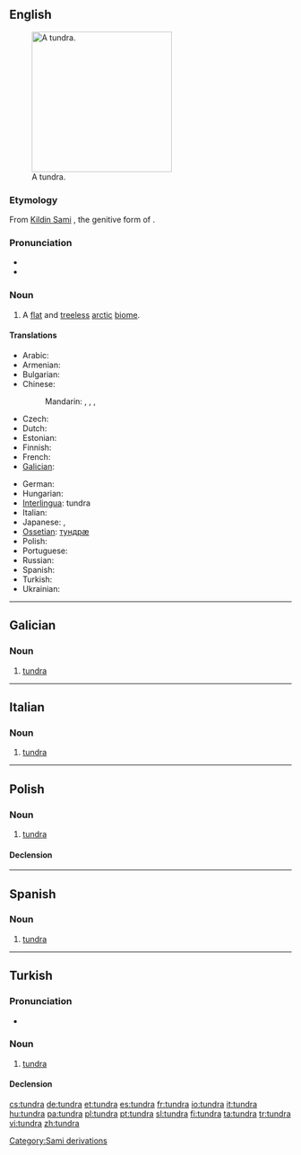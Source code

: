 {{was wotd|2006|December|24}}
{{also|Tundra}}
==English==
{{wikipedia}}
[[Image:Wrangel Island tundra.jpg|thumb|250px|A tundra.]]

===Etymology===
From [[Kildin Sami]] {{term||tū̄ndra}}, the genitive form of {{term|тӯндар||treeless plain|tr=tūndar|sc=Cyrl}}.

===Pronunciation===
* {{IPA|/ˈtʌndɹə/}}
* {{audio|en-us-tundra.ogg|Audio (US)}}

===Noun===
{{en-noun}}

# A [[flat]] and [[treeless]] [[arctic]] [[biome]].

====Translations====
{{trans-top|flat treeless arctic region}}
* Arabic: {{t|ar|تندرا|f|tr=túndraa}}
* Armenian: {{t-|hy|տունդրա|tr=tundra}}
* Bulgarian: {{t-|bg|тундра|f|tr=túndra}}
* Chinese:
*: Mandarin: {{t|cmn|凍原|sc=Hani}},  {{t|cmn|冻原|tr=dòngyuán|sc=Hani}},  {{qualifier|permafrost}} {{t|cmn|凍土層|sc=Hani}},  {{t|cmn|冻土层|tr=dòngtǔcéng|sc=Hani}}
* Czech: {{t+|cs|tundra|f}}
* Dutch: {{t|nl|toendra}}
* Estonian: {{t+|et|tundra}}
* Finnish: {{t+|fi|tundra}}
* French: {{t+|fr|toundra|f}}
* [[Galician]]: {{t|gl|tundra|f}}
{{trans-mid}}
* German: {{t-|de|Tundra|f}}
* Hungarian: {{t+|hu|tundra}}
* [[Interlingua]]: tundra
* Italian: {{t+|it|tundra|f}}
* Japanese: {{t|ja|ツンドラ|tr=tsundora}},  {{t|ja|凍原|tr=とうげん, tōgen}}
* [[Ossetian]]: [[тундрæ]]
* Polish: {{t+|pl|tundra|f}}
* Portuguese: {{t+|pt|tundra|f}}
* Russian: {{t+|ru|тундра|f|tr=túndra}}
* Spanish: {{t+|es|tundra|f}}
* Turkish: {{t+|tr|tundra}}
* Ukrainian: {{t-|uk|тундра|f|tr=túndra|xs=Ukrainian}}
{{trans-bottom}}

[[Category:Sami derivations]]

----

==Galician==

===Noun===
{{gl-noun|f}}

# [[#English|tundra]]

----

==Italian==

===Noun===
{{it-noun|tundr|f|a|e}}

# [[#English|tundra]]

----

==Polish==
{{wikipedia|lang=pl}}

===Noun===
{{infl|pl|noun|g=f}}

# [[#English|tundra]]

====Declension====
{{pl-decl-noun-f|tund|r}}

----

==Spanish==
{{wikipedia|lang=es}}

===Noun===
{{es-noun-f}}

# [[#English|tundra]]

----

==Turkish==

===Pronunciation===
* {{IPA|tundɾa|lang=tr}}

===Noun===
{{tr-noun|yı|lar}}

# [[tundra]]

====Declension====
{{tr-noun-v|a|d}}
{{tr-poss-v-aı}}

[[cs:tundra]]
[[de:tundra]]
[[et:tundra]]
[[es:tundra]]
[[fr:tundra]]
[[io:tundra]]
[[it:tundra]]
[[hu:tundra]]
[[pa:tundra]]
[[pl:tundra]]
[[pt:tundra]]
[[sl:tundra]]
[[fi:tundra]]
[[ta:tundra]]
[[tr:tundra]]
[[vi:tundra]]
[[zh:tundra]]